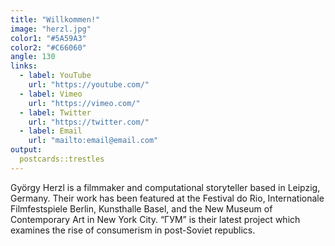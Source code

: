 ```yaml
---
title: "Willkommen!"
image: "herzl.jpg"
color1: "#5A59A3"
color2: "#C66060"
angle: 130
links:
  - label: YouTube
    url: "https://youtube.com/"
  - label: Vimeo
    url: "https://vimeo.com/"
  - label: Twitter
    url: "https://twitter.com/"
  - label: Email
    url: "mailto:email@email.com"
output:
  postcards::trestles
---
```

 
György Herzl is a filmmaker and computational storyteller based in Leipzig,
Germany. Their work has been featured at the Festival do Rio, Internationale
Filmfestspiele Berlin, Kunsthalle Basel, and the New Museum of Contemporary Art
in New York City. "ГУМ" is their latest project which examines the rise of
consumerism in post-Soviet republics.
